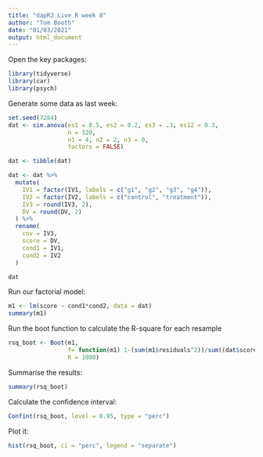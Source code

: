 ```yaml
---
title: "dapR2 Live R week 8"
author: "Tom Booth"
date: "01/03/2021"
output: html_document
---
```

Open the key packages: 

```r
library(tidyverse)
library(car)
library(psych)
```

Generate some data as last week:

```r
set.seed(7284)
dat <- sim.anova(es1 = 0.5, es2 = 0.2, es3 = .3, es12 = 0.3, 
                 n = 320,
                 n1 = 4, n2 = 2, n3 = 0, 
                 factors = FALSE)

dat <- tibble(dat)

dat <- dat %>%
  mutate(
    IV1 = factor(IV1, labels = c("g1", "g2", "g3", "g4")),
    IV2 = factor(IV2, labels = c("control", "treatment")),
    IV3 = round(IV3, 2),
    DV = round(DV, 2)
  ) %>%
  rename(
    cov = IV3,
    score = DV,
    cond1 = IV1,
    cond2 = IV2
  )

dat
```

Run our factorial model:

```r
m1 <- lm(score ~ cond1*cond2, data = dat)
summary(m1)
```

Run the boot function to calculate the R-square for each resample

```r
rsq_boot <- Boot(m1, 
                 f= function(m1) 1-(sum(m1$residuals^2))/sum((dat$score - mean(dat$score))^2),
                 R = 1000)
```

Summarise the results:

```r
summary(rsq_boot)
```

Calculate the confidence interval:

```r
Confint(rsq_boot, level = 0.95, type = "perc")
```

Plot it:

```r
hist(rsq_boot, ci = "perc", legend = "separate")
```

